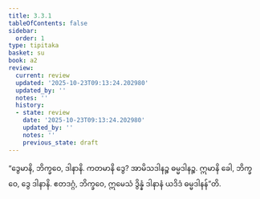```yaml
---
title: 3.3.1
tableOfContents: false
sidebar:
  order: 1
type: tipitaka
basket: su
book: a2
review:
  current: review
  updated: '2025-10-23T09:13:24.202980'
  updated_by: ''
  notes: ''
  history:
  - state: review
    date: '2025-10-23T09:13:24.202980'
    updated_by: ''
    notes: ''
    previous_state: draft
---
```



<ReviewStatus review={frontmatter.review} showDetails={true} />

<HypothesisAnnotation frontmatter={frontmatter} />

<DynamicBreadcrumb />

<Division number="142" book="a2" e="ch" v="15" p="90">

<Paragraph number="233" book="a2">
“ဒွေမာနိ, ဘိက္ခဝေ, ဒါနာနိ. ကတမာနိ ဒွေ? အာမိသဒါနဉ္စ ဓမ္မဒါနဉ္စ. ဣမာနိ ခေါ, ဘိက္ခဝေ, ဒွေ ဒါနာနိ. ဧတဒဂ္ဂံ, ဘိက္ခဝေ, ဣမေသံ ဒွိန္နံ ဒါနာနံ ယဒိဒံ ဓမ္မဒါနန်”တိ.
</Paragraph>
</Division>